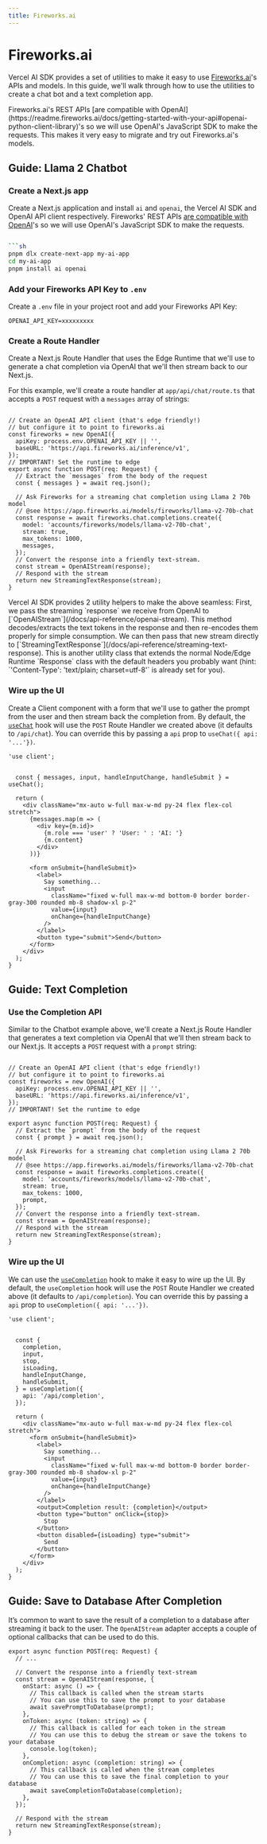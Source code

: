 ```yaml
---
title: Fireworks.ai
---
```



# Fireworks.ai

Vercel AI SDK provides a set of utilities to make it easy to use [Fireworks.ai](https://app.fireworks.ai)'s APIs and models. In this guide, we'll walk through how to use the utilities to create a chat bot and a text completion app.

<Callout>
  Fireworks.ai's REST APIs [are compatible with
  OpenAI](https://readme.fireworks.ai/docs/getting-started-with-your-api#openai-python-client-library)'s
  so we will use OpenAI's JavaScript SDK to make the requests. This makes it
  very easy to migrate and try out Fireworks.ai's models.
</Callout>

## Guide: Llama 2 Chatbot

<Steps>

### Create a Next.js app

Create a Next.js application and install `ai` and `openai`, the Vercel AI SDK and OpenAI API client respectively. Fireworks' REST APIs [are compatible with OpenAI](https://readme.fireworks.ai/docs/getting-started-with-your-api#openai-python-client-library)'s so we will use OpenAI's JavaScript SDK to make the requests.

````sh

```sh
pnpm dlx create-next-app my-ai-app
cd my-ai-app
pnpm install ai openai
````

### Add your Fireworks API Key to `.env`

Create a `.env` file in your project root and add your Fireworks API Key:

```env filename=".env"
OPENAI_API_KEY=xxxxxxxxx
```

### Create a Route Handler

Create a Next.js Route Handler that uses the Edge Runtime that we'll use to generate a chat completion via OpenAI that we'll then stream back to our Next.js.

For this example, we'll create a route handler at `app/api/chat/route.ts` that accepts a `POST` request with a `messages` array of strings:

```tsx filename="app/api/chat/route.ts" showLineNumbers

// Create an OpenAI API client (that's edge friendly!)
// but configure it to point to fireworks.ai
const fireworks = new OpenAI({
  apiKey: process.env.OPENAI_API_KEY || '',
  baseURL: 'https://api.fireworks.ai/inference/v1',
});
// IMPORTANT! Set the runtime to edge
export async function POST(req: Request) {
  // Extract the `messages` from the body of the request
  const { messages } = await req.json();

  // Ask Fireworks for a streaming chat completion using Llama 2 70b model
  // @see https://app.fireworks.ai/models/fireworks/llama-v2-70b-chat
  const response = await fireworks.chat.completions.create({
    model: 'accounts/fireworks/models/llama-v2-70b-chat',
    stream: true,
    max_tokens: 1000,
    messages,
  });
  // Convert the response into a friendly text-stream.
  const stream = OpenAIStream(response);
  // Respond with the stream
  return new StreamingTextResponse(stream);
}
```

<Callout>
  Vercel AI SDK provides 2 utility helpers to make the above seamless: First, we
  pass the streaming `response` we receive from OpenAI to
  [`OpenAIStream`](/docs/api-reference/openai-stream). This method
  decodes/extracts the text tokens in the response and then re-encodes them
  properly for simple consumption. We can then pass that new stream directly to
  [`StreamingTextResponse`](/docs/api-reference/streaming-text-response). This
  is another utility class that extends the normal Node/Edge Runtime `Response`
  class with the default headers you probably want (hint: `'Content-Type':
  'text/plain; charset=utf-8'` is already set for you).
</Callout>

### Wire up the UI

Create a Client component with a form that we'll use to gather the prompt from the user and then stream back the completion from.
By default, the [`useChat`](/docs/api-reference/use-chat) hook will use the `POST` Route Handler we created above (it defaults to `/api/chat`). You can override this by passing a `api` prop to `useChat({ api: '...'})`.

```tsx filename="app/page.tsx" showLineNumbers
'use client';


  const { messages, input, handleInputChange, handleSubmit } = useChat();

  return (
    <div className="mx-auto w-full max-w-md py-24 flex flex-col stretch">
      {messages.map(m => (
        <div key={m.id}>
          {m.role === 'user' ? 'User: ' : 'AI: '}
          {m.content}
        </div>
      ))}

      <form onSubmit={handleSubmit}>
        <label>
          Say something...
          <input
            className="fixed w-full max-w-md bottom-0 border border-gray-300 rounded mb-8 shadow-xl p-2"
            value={input}
            onChange={handleInputChange}
          />
        </label>
        <button type="submit">Send</button>
      </form>
    </div>
  );
}
```

</Steps>

## Guide: Text Completion

<Steps>

### Use the Completion API

Similar to the Chatbot example above, we'll create a Next.js Route Handler that generates a text completion via OpenAI that we'll then stream back to our Next.js. It accepts a `POST` request with a `prompt` string:

```tsx filename="app/api/completion/route.ts" showLineNumbers

// Create an OpenAI API client (that's edge friendly!)
// but configure it to point to fireworks.ai
const fireworks = new OpenAI({
  apiKey: process.env.OPENAI_API_KEY || '',
  baseURL: 'https://api.fireworks.ai/inference/v1',
});
// IMPORTANT! Set the runtime to edge

export async function POST(req: Request) {
  // Extract the `prompt` from the body of the request
  const { prompt } = await req.json();

  // Ask Fireworks for a streaming chat completion using Llama 2 70b model
  // @see https://app.fireworks.ai/models/fireworks/llama-v2-70b-chat
  const response = await fireworks.completions.create({
    model: 'accounts/fireworks/models/llama-v2-70b-chat',
    stream: true,
    max_tokens: 1000,
    prompt,
  });
  // Convert the response into a friendly text-stream.
  const stream = OpenAIStream(response);
  // Respond with the stream
  return new StreamingTextResponse(stream);
}
```

### Wire up the UI

We can use the [`useCompletion`](/docs/api-reference/use-completion) hook to make it easy to wire up the UI. By default, the `useCompletion` hook will use the `POST` Route Handler we created above (it defaults to `/api/completion`). You can override this by passing a `api` prop to `useCompletion({ api: '...'})`.

```tsx filename="app/page.tsx" showLineNumbers
'use client';


  const {
    completion,
    input,
    stop,
    isLoading,
    handleInputChange,
    handleSubmit,
  } = useCompletion({
    api: '/api/completion',
  });

  return (
    <div className="mx-auto w-full max-w-md py-24 flex flex-col stretch">
      <form onSubmit={handleSubmit}>
        <label>
          Say something...
          <input
            className="fixed w-full max-w-md bottom-0 border border-gray-300 rounded mb-8 shadow-xl p-2"
            value={input}
            onChange={handleInputChange}
          />
        </label>
        <output>Completion result: {completion}</output>
        <button type="button" onClick={stop}>
          Stop
        </button>
        <button disabled={isLoading} type="submit">
          Send
        </button>
      </form>
    </div>
  );
}
```

</Steps>

## Guide: Save to Database After Completion

It’s common to want to save the result of a completion to a database after streaming it back to the user. The `OpenAIStream` adapter accepts a couple of optional callbacks that can be used to do this.

```tsx filename="app/api/completion/route.ts" showLineNumbers
export async function POST(req: Request) {
  // ...

  // Convert the response into a friendly text-stream
  const stream = OpenAIStream(response, {
    onStart: async () => {
      // This callback is called when the stream starts
      // You can use this to save the prompt to your database
      await savePromptToDatabase(prompt);
    },
    onToken: async (token: string) => {
      // This callback is called for each token in the stream
      // You can use this to debug the stream or save the tokens to your database
      console.log(token);
    },
    onCompletion: async (completion: string) => {
      // This callback is called when the stream completes
      // You can use this to save the final completion to your database
      await saveCompletionToDatabase(completion);
    },
  });

  // Respond with the stream
  return new StreamingTextResponse(stream);
}
```
